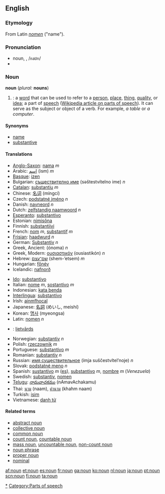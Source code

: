 ==English==
{{wikipedia}}
===Etymology===
From Latin ''[[nomen]]'' ("name").

===Pronunciation===
*noun, {{IPA|/naʊn/}}, /<tt>naUn</tt>/
*{{audio|en-us-inlandnorth-noun.ogg|Audio (US-Inland North)}}
===Noun===
'''noun''' (''plural:'' '''nouns''')

#{{grammar}}: a [[word]] that can be used to refer to a [[person]], [[place]], [[thing]], [[quality]], or [[idea]]; a part of [[speech]] ([[w:Part of speech|Wikipedia article on parts of speech]]). It can serve as the subject or object of a verb. For example, ''a table'' or ''a computer''.

====Synonyms====
*[[name]]
*[[substantive]]

====Translations====
{{top}}
*[[Anglo-Saxon]]: [[nama]] ''m''
*Arabic: [[اسم]] (ism) ''m''
*[[Basque]]: [[izen]]
*Bulgarian: [[съществително име]] (səštestvítelno ime) ''n''
*[[Catalan]]: [[substantiu]] ''m''
*Chinese: [[名词]] (míngcí)
*Czech: [[podstatné jméno]] ''n''
*Danish: [[navneord]] ''n''
*Dutch: [[zelfstandig naamwoord]] ''n''
*[[Esperanto]]: [[substantivo]]
*Estonian: [[nimisõna]]
*Finnish: [[substantiivi]]
*French: [[nom]] ''m'', [[substantif]] ''m''
*[[Frisian]]: [[haadwurd]] ''n''
*German: [[Substantiv]] ''n''
*Greek, Ancient: {{IPAchar|[[ὄνομα]]}} (ónoma) ''n'' 
*Greek, Modern: [[ουσιαστικόν]] (ousiastikón) ''n''
*Hebrew: [[שם־עצם]] (shem-’etsem) ''m''
*Hungarian: [[főnév]]
*Icelandic: [[nafnorð]]
{{mid}}
*[[Ido]]: [[substantivo]]
*Italian: [[nome]] ''m'', [[sostantivo]] ''m''
*Indonesian: [[kata benda]]
*[[Interlingua]]: [[substantivo]]
*Irish: [[ainmfhocal]]
*Japanese: [[名詞]] (めいし, meishí)
*Korean: [[명사]] (myeongsa)
*Latin: [[nomen]] ''n''
*{{lv}}: [[lietvārds]] {{m}}
*Norwegian: [[substantiv]] ''n''
*Polish: [[rzeczownik]] ''m''
*Portuguese: [[substantivo]] ''m''
*Romanian: [[substantiv]] ''n''
*Russian: [[имя существительное]] (ímja suščestvítel’noje) ''n''
*Slovak: [[podstatné meno]] ''n''
*Spanish: [[sustantivo]] ''m'' ([[:es:sustantivo|es]]), [[substantivo]] ''m'', [[nombre]] ''m'' (''Venezuela'')
*Swedish: [[substantiv]], [[nomen]]
*[[Telugu]]: [[నామవాచకము]] (nAmavAchakamu)
*Thai: [[นาม]] (naam), [[คำนาม]] (khahm naam)
*Turkish: [[isim]]
*Vietnamese: [[danh từ]]
{{bottom}}

====Related terms====
* [[abstract noun]]
* [[collective noun]]
* [[common noun]]
* [[count noun]], [[countable noun]]
* [[mass noun]], [[uncountable noun]], [[non-count noun]]
* [[noun phrase]]
* [[proper noun]]
* [[nominal]]

[[Category:English nouns|*]]
[[Category:Parts of speech]]

[[af:noun]]
[[et:noun]]
[[es:noun]]
[[fr:noun]]
[[ga:noun]]
[[ko:noun]]
[[nl:noun]]
[[ja:noun]]
[[pt:noun]]
[[scn:noun]]
[[fi:noun]]
[[ta:noun]]